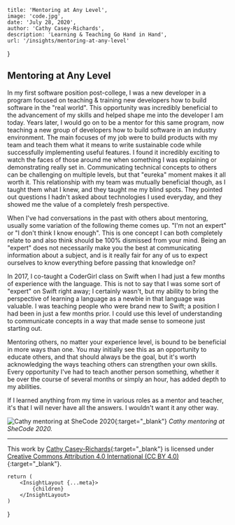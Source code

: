 
    title: 'Mentoring at Any Level',
    image: 'code.jpg',
    date: 'July 28, 2020',
    author: 'Cathy Casey-Richards',
    description: 'Learning & Teaching Go Hand in Hand',
    url: '/insights/mentoring-at-any-level'
}

## Mentoring at Any Level

In my first software position post-college, I was a new developer in a program focused on teaching & training new developers how to build software in the "real world". This opportunity was incredibly beneficial to the advancement of my skills and helped shape me into the developer I am today. Years later, I would go on to be a mentor for this same program, now teaching a new group of developers how to build software in an industry environment. The main focuses of my job were to build products with my team and teach them what it means to write sustainable code while successfully implementing useful features. I found it incredibly exciting to watch the faces of those around me when something I was explaining or demonstrating really set in. Communicating technical concepts to others can be challenging on multiple levels, but that "eureka" moment makes it all worth it. This relationship with my team was mutually beneficial though, as I taught them what I knew, and they taught me my blind spots. They pointed out questions I hadn't asked about technologies I used everyday, and they showed me the value of a completely fresh perspective. 

When I've had conversations in the past with others about mentoring, usually some variation of the following theme comes up. "I'm not an expert" or "I don't think I know enough". This is one concept I can both completely relate to and also think should be 100% dismissed from your mind. Being an "expert" does not necessarily make you the best at communicating information about a subject, and is it really fair for any of us to expect ourselves to know everything before passing that knowledge on?

In 2017, I co-taught a CoderGirl class on Swift when I had just a few months of experience with the language. This is not to say that I was some sort of "expert" on Swift right away; I certainly wasn't, but my ability to bring the perspective of learning a language as a newbie in that language was valuable. I was teaching people who were brand new to Swift; a position I had been in just a few months prior. I could use this level of understanding to communicate concepts in a way that made sense to someone just starting out. 

Mentoring others, no matter your experience level, is bound to be beneficial in more ways than one. You may initially see this as an opportunity to educate others, and that should always be the goal, but it's worth acknowledging the ways teaching others can strengthen your own skills. Every opportunity I've had to teach another person something, whether it be over the course of several months or simply an hour, has added depth to my abilities. 

If I learned anything from my time in various roles as a mentor and teacher, it's that I will never have all the answers. I wouldn't want it any other way. 

![Cathy mentoring at SheCode 2020](/assets/images/posts/2020-07-28-mentoring-at-any-level/she-code-2020.jpg){:target="_blank"}
*Cathy mentoring at SheCode 2020.*

***

This work by [Cathy Casey-Richards](https://www.cathyc93.com/){:target="_blank"} is licensed under [Creative Commons Attribution 4.0 International (CC BY 4.0)](https://creativecommons.org/licenses/by/4.0/){:target="_blank"}.

    return (
        <InsightLayout {...meta}>
            {children}
        </InsightLayout>
    )
}

